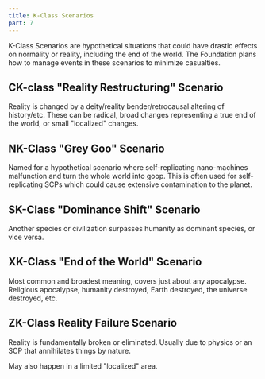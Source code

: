 ```yaml
---
title: K-Class Scenarios
part: 7
---
```


K-Class Scenarios are hypothetical situations that could have drastic effects on
normality or reality, including the end of the world. The Foundation plans how
to manage events in these scenarios to minimize casualties.

## CK-class "Reality Restructuring" Scenario

Reality is changed by a deity/reality bender/retrocausal altering of
history/etc. These can be radical, broad changes representing a true end of the
world, or small "localized" changes.

## NK-Class "Grey Goo" Scenario

Named for a hypothetical scenario where self-replicating nano-machines
malfunction and turn the whole world into goop. This is often used for
self-replicating SCPs which could cause extensive contamination to the planet.

## SK-Class "Dominance Shift" Scenario

Another species or civilization surpasses humanity as dominant species, or vice
versa.

## XK-Class "End of the World" Scenario

Most common and broadest meaning, covers just about any apocalypse. Religious
apocalypse, humanity destroyed, Earth destroyed, the universe destroyed, etc.

## ZK-Class Reality Failure Scenario

Reality is fundamentally broken or eliminated. Usually due to physics or an SCP
that annihilates things by nature.

May also happen in a limited "localized" area.

